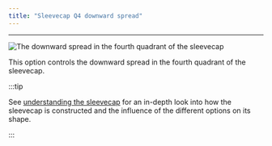 ```yaml
---
title: "Sleevecap Q4 downward spread"
---
```


***

![The downward spread in the fourth quadrant of the sleevecap](./sleevecapq4spread2.svg)

This option controls the downward spread in the fourth quadrant of the sleevecap.

:::tip


See [understanding the sleevecap](/docs/designs/brian/options#understanding-the-sleevecap) for an in-depth
look into how the sleevecap is constructed and the influence of the different options on its shape.

:::





